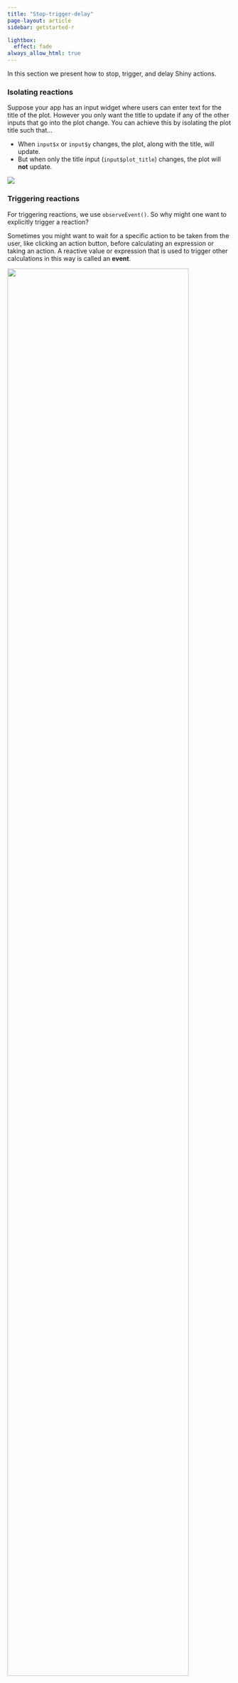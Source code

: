 ```yaml
---
title: "Stop-trigger-delay"
page-layout: article
sidebar: getstarted-r

lightbox:
  effect: fade
always_allow_html: true
---
```


In this section we present how to stop, trigger, and delay Shiny actions.

### Isolating reactions

Suppose your app has an input widget where users can enter text for the title of the plot. However you only want the title to update if any of the other inputs that go into the plot change. You can achieve this by isolating the plot title such that...

-   When `input$x` or `input$y` changes, the plot, along with the title, will update.
-   But when only the title input (`input$plot_title`) changes, the plot will **not** update.

![](../images/isolate.png){.lightbox fig-alt="Section of the code with 'output$scatterplot <- renderPlot'. 'input$x' is highlighted with a description of Plot title will update when any of the other inputs in this chunk change. 'isolate({input$plot_title})' is highlighed with the description Plot title will not update when input$plot_title changes."}

### Triggering reactions

For triggering reactions, we use `observeEvent()`. So why might one want to explicitly trigger a reaction?

Sometimes you might want to wait for a specific action to be taken from the user, like clicking an action button, before calculating an expression or taking an action. A reactive value or expression that is used to trigger other calculations in this way is called an **event**.

![](../images/observeEvent.png){.lightbox style="width:90%;" fig-alt="Code line 'observeEvent(eventExpr, handlerExpr, ...)'. 'eventExpr' is described as 'simple reactive value - input$click, call to reactive expression - df(), or complex expression inside {}'. 'handlerExpr' is described as 'expression to call whenever eventExpr is invalidated'."}

-   These events can be the first argument in the `observeEvent()` function. This argument can be a simple reactive value like an input, a call to a reactive expression, or a complex expression provided wrapped in curly braces.

-   The second argument is the expression to call whenever the first argument is invalidated.

So what you see here is similar to saying "if event expression happens, call handler expression".

###

Suppose your app allows for taking a random sample of the data based on a sample size numeric input. Suppose also that you want to add functionality for the users to download the random sample they generated *if* they press an action button (`actionButton()`) requesting to do so.

![](../images/actionButton.png){.lightbox fig-alt="Code block of the ui and the server."}

-   In the UI, we create an action button.
-   And in the server, we condition the `observeEvent()` on the `inputId` of that action button. This way R knows to call the expression given in the second argument of `observeEvent()` when the user presses the action button.

### Delaying reactions

And finally we can delay reactions with `eventReactive()`, which takes similar arguments as `observeEvent()`.

![](../images/eventReactive.png){.lightbox fig-alt="Code line 'eventReactive(eventExpr, handlerExpr, ...)'. 'eventExpr' is described as 'simple reactive value - input$click, call to reactive expression - df(), or complex expression inside {}'. 'handlerExpr' is described as 'expression to call whenever eventExpr is invalidated'."}

###

Suppose your goal is to change how users take random samples in your app -- you only want them to get a new sample when an action button that says "get new sample" is pressed, not when other things like a numeric input defining the size of the sample changes.

![](../images/eventReactive-ignoreNULL.png){.lightbox fig-alt="Code block of the ui and server section of the Shiny app. 'ignoreNULL = FALSE' is highlighted with the description 'Initially perform the action/calculation and just let the user re-initiate it (like a Recalculate button)'."}

-   In the `eventReactive()` function, the first argument is the input associated with the action button, and the second argument is the sampling code.
-   Then, we add one more argument -- `ignoreNull`. This argument tells R what to do (or what not to do) when the event expression evaluates to `Null`. For example, what should the app do when the app is first launched and the user has not even interacted with the app yet? If this is set to `FALSE`, the app will initially perform the action or calculation and then the user can re-initiate it.

### `observeEvent()` vs `eventReactive()`

`observeEvent()` and `eventReactive()` look and feel very similar -- same syntax, same arguments, but they're actually not the same at all!

-   `observeEvent()` is used to perform an action in response to an event
-   `eventReactive()` is used to create a calculated value that only updates in response to an event

### `observeEvent()`/`eventReactive()` vs. `observe()`/`reactive()`

This pair of functions also seem similar, at a first glance, to the observe/reactive pair, however the main difference between them is that

-   `observe()` and `reactive()` functions automatically trigger on whatever they access
-   `observeEvent()` and `eventReactive()` functions need to be explicitly told what triggers them

### `isolate()` vs event handling functions

And where does isolate fit in all this?

-   `isolate()` is used to stop a reaction
-   `observeEvent()` is used to perform an action in response to an event
-   `eventReactive()` is used to create a calculated value that only updates in response to an event

## Practice - Stop with `isolate()`

In the following app, the user, in addition to controlling which variables are plotted, can adjust the size and transparency of points and define the plot title.

### Your turn

1.  Run the code and test out the functionality of the plot title input. Is the plot title updated immediately after you're done typing the title?

2.  Modify the app so that the plot title *only* gets updated when one of the other inputs is changed.

::: {.callout-note collapse="true"}
## Use Posit Cloud

*Complete the exercise by navigating to the Posit Cloud Project titled **3-4a Stop with isolate()** in your Posit Cloud Workspace*

[<i class="fa fa-cloud"></i> Go to Posit Cloud Project](https://posit.cloud/spaces/81721/join?access_code=I4VJaNsKfTqR3Td9hLP7E1nz8%2FtMg6Xbw9Bgqumv){.btn .test-drive}
:::

``` r
# Load packages ----------------------------------------------------------------

library(shiny)
library(bslib)
library(ggplot2)
library(tools)

# Load data --------------------------------------------------------------------

load("movies.RData")

# Define UI --------------------------------------------------------------------

ui <- page_sidebar(
    sidebar = sidebar(
      selectInput(
        inputId = "y",
        label = "Y-axis:",
        choices = c(
          "IMDB rating" = "imdb_rating",
          "IMDB number of votes" = "imdb_num_votes",
          "Critics Score" = "critics_score",
          "Audience Score" = "audience_score",
          "Runtime" = "runtime"
        ),
        selected = "audience_score"
      ),

      selectInput(
        inputId = "x",
        label = "X-axis:",
        choices = c(
          "IMDB rating" = "imdb_rating",
          "IMDB number of votes" = "imdb_num_votes",
          "Critics Score" = "critics_score",
          "Audience Score" = "audience_score",
          "Runtime" = "runtime"
        ),
        selected = "critics_score"
      ),

      selectInput(
        inputId = "z",
        label = "Color by:",
        choices = c(
          "Title Type" = "title_type",
          "Genre" = "genre",
          "MPAA Rating" = "mpaa_rating",
          "Critics Rating" = "critics_rating",
          "Audience Rating" = "audience_rating"
        ),
        selected = "mpaa_rating"
      ),

      sliderInput(
        inputId = "alpha",
        label = "Alpha:",
        min = 0, max = 1,
        value = 0.5
      ),

      sliderInput(
        inputId = "size",
        label = "Size:",
        min = 0, max = 5,
        value = 2
      ),

      textInput(
        inputId = "plot_title",
        label = "Plot title",
        placeholder = "Enter text to be used as plot title"
      )
    ),

    card(
      plotOutput(outputId = "scatterplot")
    )
)

# Define server ----------------------------------------------------------------

server <- function(input, output, session) {
  output$scatterplot <- renderPlot({
    ggplot(data = movies, aes_string(x = input$x, y = input$y, color = input$z)) +
      geom_point(alpha = input$alpha, size = input$size) +
      labs(title = toTitleCase(input$plot_title))
  })
}

# Create the Shiny app object --------------------------------------------------

shinyApp(ui = ui, server = server)
```

::: {.callout-note collapse="true"}
## Show solution - see the code for the solution to the exercise above

``` r
# Load packages ----------------------------------------------------------------

library(shiny)
library(bslib)
library(ggplot2)
library(tools)

# Load data --------------------------------------------------------------------

load("movies.RData")

# Define UI --------------------------------------------------------------------

ui <- page_sidebar(
    sidebar = sidebar(
      selectInput(
        inputId = "y",
        label = "Y-axis:",
        choices = c(
          "IMDB rating" = "imdb_rating",
          "IMDB number of votes" = "imdb_num_votes",
          "Critics Score" = "critics_score",
          "Audience Score" = "audience_score",
          "Runtime" = "runtime"
        ),
        selected = "audience_score"
      ),

      selectInput(
        inputId = "x",
        label = "X-axis:",
        choices = c(
          "IMDB rating" = "imdb_rating",
          "IMDB number of votes" = "imdb_num_votes",
          "Critics Score" = "critics_score",
          "Audience Score" = "audience_score",
          "Runtime" = "runtime"
        ),
        selected = "critics_score"
      ),

      selectInput(
        inputId = "z",
        label = "Color by:",
        choices = c(
          "Title Type" = "title_type",
          "Genre" = "genre",
          "MPAA Rating" = "mpaa_rating",
          "Critics Rating" = "critics_rating",
          "Audience Rating" = "audience_rating"
        ),
        selected = "mpaa_rating"
      ),

      sliderInput(
        inputId = "alpha",
        label = "Alpha:",
        min = 0, max = 1,
        value = 0.5
      ),

      sliderInput(
        inputId = "size",
        label = "Size:",
        min = 0, max = 5,
        value = 2
      ),

      textInput(
        inputId = "plot_title",
        label = "Plot title",
        placeholder = "Enter text to be used as plot title"
      )
    ),

    card(
      plotOutput(outputId = "scatterplot")
    )
)

# Define server ----------------------------------------------------------------

server <- function(input, output, session) {
  output$scatterplot <- renderPlot({
    ggplot(data = movies, aes_string(x = input$x, y = input$y, color = input$z)) +
      geom_point(alpha = input$alpha, size = input$size) +
      labs(title = isolate({
        toTitleCase(input$plot_title)
      }))
  })
}

# Create the Shiny app object --------------------------------------------------

shinyApp(ui = ui, server = server)
```
:::

## Practice - Delay with `eventReactive()`

The following app has the same starter code as the previous exercise.

### Your turn

1.  Modify the app such that the title is updated only when a button titled "Update plot title" is clicked.

::: {.callout-note collapse="true"}
## Use Posit Cloud

*Complete the exercise by navigating to the Posit Cloud Project titled **3-4b Delay with eventReactive()** in your Posit Cloud Workspace*

[<i class="fa fa-cloud"></i> Go to Posit Cloud Project](https://posit.cloud/spaces/81721/join?access_code=I4VJaNsKfTqR3Td9hLP7E1nz8%2FtMg6Xbw9Bgqumv){.btn .test-drive}
:::

``` r
# Load packages ----------------------------------------------------------------

library(shiny)
library(bslib)
library(ggplot2)
library(tools)

# Load data --------------------------------------------------------------------

load("movies.RData")

# Define UI --------------------------------------------------------------------

ui <- page_sidebar(
    sidebar = sidebar(
      selectInput(
        inputId = "y",
        label = "Y-axis:",
        choices = c(
          "IMDB rating" = "imdb_rating",
          "IMDB number of votes" = "imdb_num_votes",
          "Critics Score" = "critics_score",
          "Audience Score" = "audience_score",
          "Runtime" = "runtime"
        ),
        selected = "audience_score"
      ),

      selectInput(
        inputId = "x",
        label = "X-axis:",
        choices = c(
          "IMDB rating" = "imdb_rating",
          "IMDB number of votes" = "imdb_num_votes",
          "Critics Score" = "critics_score",
          "Audience Score" = "audience_score",
          "Runtime" = "runtime"
        ),
        selected = "critics_score"
      ),

      selectInput(
        inputId = "z",
        label = "Color by:",
        choices = c(
          "Title Type" = "title_type",
          "Genre" = "genre",
          "MPAA Rating" = "mpaa_rating",
          "Critics Rating" = "critics_rating",
          "Audience Rating" = "audience_rating"
        ),
        selected = "mpaa_rating"
      ),

      sliderInput(
        inputId = "alpha",
        label = "Alpha:",
        min = 0, max = 1,
        value = 0.5
      ),

      sliderInput(
        inputId = "size",
        label = "Size:",
        min = 0, max = 5,
        value = 2
      ),

      textInput(
        inputId = "plot_title",
        label = "Plot title",
        placeholder = "Enter text to be used as plot title"
      )
    ),

    card(
      plotOutput(outputId = "scatterplot")
    )
)

# Define server ----------------------------------------------------------------

server <- function(input, output, session) {
  output$scatterplot <- renderPlot({
    ggplot(data = movies, aes_string(x = input$x, y = input$y, color = input$z)) +
      geom_point(alpha = input$alpha, size = input$size) +
      labs(title = toTitleCase(input$plot_title))
  })
}

# Create the Shiny app object --------------------------------------------------

shinyApp(ui = ui, server = server)
```

::: {.callout-note collapse="true"}
## Show solution - see the code for the solution to the exercise above

``` r
# Load packages ----------------------------------------------------------------

library(shiny)
library(bslib)
library(ggplot2)
library(tools)

# Load data --------------------------------------------------------------------

load("movies.RData")

# Define UI --------------------------------------------------------------------

ui <- page_sidebar(
    sidebar = sidebar(
      selectInput(
        inputId = "y",
        label = "Y-axis:",
        choices = c(
          "IMDB rating" = "imdb_rating",
          "IMDB number of votes" = "imdb_num_votes",
          "Critics Score" = "critics_score",
          "Audience Score" = "audience_score",
          "Runtime" = "runtime"
        ),
        selected = "audience_score"
      ),

      selectInput(
        inputId = "x",
        label = "X-axis:",
        choices = c(
          "IMDB rating" = "imdb_rating",
          "IMDB number of votes" = "imdb_num_votes",
          "Critics Score" = "critics_score",
          "Audience Score" = "audience_score",
          "Runtime" = "runtime"
        ),
        selected = "critics_score"
      ),

      selectInput(
        inputId = "z",
        label = "Color by:",
        choices = c(
          "Title Type" = "title_type",
          "Genre" = "genre",
          "MPAA Rating" = "mpaa_rating",
          "Critics Rating" = "critics_rating",
          "Audience Rating" = "audience_rating"
        ),
        selected = "mpaa_rating"
      ),

      sliderInput(
        inputId = "alpha",
        label = "Alpha:",
        min = 0, max = 1,
        value = 0.5
      ),

      sliderInput(
        inputId = "size",
        label = "Size:",
        min = 0, max = 5,
        value = 2
      ),

      textInput(
        inputId = "plot_title",
        label = "Plot title",
        placeholder = "Enter text to be used as plot title"
      ),

      actionButton(
        inputId = "update_plot_title",
        label = "Update plot title"
      )
    ),

    card(
      plotOutput(outputId = "scatterplot")
    )
)

# Define server ----------------------------------------------------------------

server <- function(input, output, session) {
  new_plot_title <- eventReactive(
    eventExpr = input$update_plot_title,
    valueExpr = {
      toTitleCase(input$plot_title)
    }
  )

  output$scatterplot <- renderPlot({
    ggplot(data = movies, aes_string(x = input$x, y = input$y, color = input$z)) +
      geom_point(alpha = input$alpha, size = input$size) +
      labs(title = new_plot_title())
  })
}

# Create the Shiny app object --------------------------------------------------

shinyApp(ui = ui, server = server)
```
:::

## Practice - Trigger with `observeEvent()`

In this app we want two things to happen when an action button is clicked:

1.  A message printed to the console stating how many records are shown and
2.  A table output of those records.

### Your turn

1.  Fill in the necessary function and input ID for printing a message to the console when the action button is clicked.

2.  Set up a table output that will print only when action button is clicked, but not when other inputs that go into the creation of that output changes.

::: {.callout-note collapse="true"}
## Use Posit Cloud

*Complete the exercise by navigating to the Posit Cloud Project titled **3-4c Trigger with observeEvent()** in your Posit Cloud Workspace*

[<i class="fa fa-cloud"></i> Go to Posit Cloud Project](https://posit.cloud/spaces/81721/join?access_code=I4VJaNsKfTqR3Td9hLP7E1nz8%2FtMg6Xbw9Bgqumv){.btn .test-drive}
:::

``` r
# Load packages ----------------------------------------------------------------

library(shiny)
library(bslib)

# Load data --------------------------------------------------------------------

load("movies.RData")

# Define UI --------------------------------------------------------------------

ui <- page_sidebar(
    sidebar = sidebar(
      numericInput(
        inputId = "n_rows",
        label = "How many rows do you want to see?",
        value = 10
      ),

      actionButton(
        inputId = "button",
        label = "Show"
      )
    ),

    card(
      tableOutput(outputId = "datatable")
    )
)

# Define server ----------------------------------------------------------------

server <- function(input, output, session) {

  # Print a message to the console every time button is pressed;
  ___(input$___, {
    cat("Showing", input$n_rows, "rows\n")
  })

  # Take a reactive dependency on input$button, but not on any other inputs
  df <- ___(input$___, {
    head(movies, input$n_rows)
  })
  output$___ <- ___({
    df()
  })

}

# Create the Shiny app object --------------------------------------------------

shinyApp(ui = ui, server = server)
```

::: {.callout-note collapse="true"}
## Show solution - see the code for the solution to the exercise above

``` r
# Load packages ----------------------------------------------------------------

library(shiny)
library(bslib)

# Load data --------------------------------------------------------------------

load("movies.RData")

# Define UI --------------------------------------------------------------------

ui <- page_sidebar(
    sidebar = sidebar(
      numericInput(
        inputId = "n_rows",
        label = "How many rows do you want to see?",
        value = 10
      ),

      actionButton(
        inputId = "button",
        label = "Show"
      )
    ),

    card(
      tableOutput(outputId = "datatable")
    )
)

# Define server ----------------------------------------------------------------

server <- function(input, output, session) {

  # Pring a message to the console every time button is pressed;
  observeEvent(input$button, {
    cat("Showing", input$n_rows, "rows\n")
  })

  # Take a reactive dependency on input$button,
  # but not on any of the stuff inside the function
  df <- eventReactive(input$button, {
    head(movies, input$n_rows)
  })
  output$datatable <- renderTable({
    df()
  })
}

# Create the Shiny app object --------------------------------------------------

shinyApp(ui = ui, server = server)
```
:::

## Practice - Difference between `eventReactive()` and `observeEvent()`

::: callout-note
## Noticing the differences

Which of the following is false?

-   `observeEvent()` is used to perform an action in response to an event
-   `isolate()` is used to trigger a reaction
-   `eventReactive()` is used to create a calculated value that only updates in response to an event
-   Recalculating a value does not generally count as performing an action

::: {.callout-note .bg-gray collapse="true" appearance="minimal"}
## Click to View the Answer

The correct answer is "`isolate()` is used to trigger a reaction"
:::
:::

